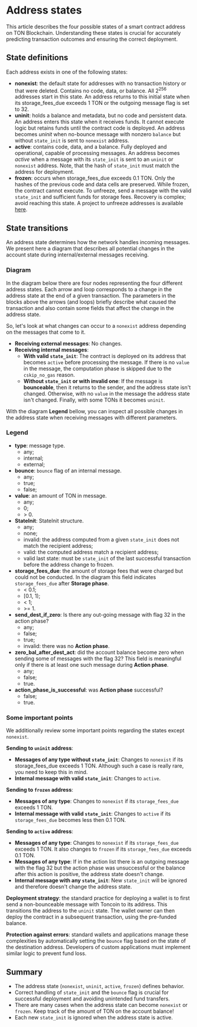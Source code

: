 
# Address states

This article describes the four possible states of a smart contract address on TON Blockchain.
Understanding these states is crucial for accurately predicting transaction outcomes and ensuring the correct deployment.

## State definitions

Each address exists in one of the following states:

-   **nonexist**: the default state for addresses with no transaction history or that were deleted. Contains no code, data, or balance. All 2<sup>256</sup> addresses start in this state. An address returns to this initial state when its storage_fees_due exceeds 1 TON or the outgoing message flag is set to 32.
-   **uninit**: holds a balance and metadata, but no code and persistent data. An address enters this state when it receives funds. It cannot execute logic but retains funds until the contract code is deployed. An address becomes _uninit_ when no-bounce message with nonzero `balance` but without `state_init` is sent to `nonexist` address.
-   **active**: contains code, data, and a balance. Fully deployed and operational, capable of processing messages. An address becomes _active_ when a message with its `state_init` is sent to an `uninit` or `nonexist` address. Note, that the hash of `state_init` must match the address for deployment.
-   **frozen**: occurs when storage_fees_due exceeds 0.1 TON. Only the hashes of the previous code and data cells are preserved. While frozen, the contract cannot execute. To unfreeze, send a message with the valid `state_init` and sufficient funds for storage fees. Recovery is complex; avoid reaching this state. A project to unfreeze addresses is available [here](https://unfreezer.ton.org/).


## State transitions

An address state determines how the network handles incoming messages. We present here a diagram that describes all potential changes in the account state during internal/external messages receiving.

### Diagram
In the diagram below there are four nodes representing the four different address states. Each arrow and loop corresponds to a change in the address state at the end of a given transaction. The parameters in the blocks above the arrows (and loops) briefly describe what caused the transaction and also contain some fields that affect the change in the address state.


<ZoomableImage src="/img/docs/state-changes-diagram.svg" />


So, let's look at what changes can occur to a `nonexist` address depending on the messages that come to it.
   - **Receiving external messages**: No changes.
   - **Receiving internal messages**:
      - **With valid `state_init`**: The contract is deployed on its address that becomes `active` before processing the message. If there is no `value` in the message, the computation phase is skipped due to the `cskip_no_gas` reason.
      - **Without `state_init` or with invalid one**: If the message is **bounceable**, then it returns to the sender, and the address state isn't changed. Otherwise, with no `value` in the message the address state isn't changed. Finally, with some TONs it becomes `uninit`.

With the diagram **Legend** bellow, you can inspect all possible changes in the address state when receiving messages with different parameters.

### Legend
 - **type**: message type.
   - any;
   - internal;
   - external;
 - **bounce**: `bounce` flag of an internal message.
   - any;
   - true;
   - false;
 - **value**: an amount of TON in message.
   - any;
   - 0;
   -  \> 0.
 - **StateInit**: StateInit structure.
   - any;
   - none;
   - invalid: the address computed from a given `state_init` does not match the recipient address;
   - valid: the computed address match a recipient address; 
   - valid last state: must be `state_init` of the last successful transaction before the address change to frozen.
 - **storage_fees_due**: the amount of storage fees that were charged but could not be conducted. In the diagram this field indicates `storage_fees_due` after **Storage phase**.
   - < 0.1;
   - [0.1, 1); 
   - < 1;
   - \>= 1.
 - **send_dest_if_zero**: Is there any out-going message with flag 32 in the action phase?
   - any;
   - false;
   - true;
   - invalid: there was no **Action phase**.
 - **zero_bal_after_dest_act**: did the account balance become zero when sending some of messages with the flag 32? This field is meaningful only if there is at least one such message during **Action phase**.
   - any;
   - false;
   - true.
 - **action_phase_is_successful**: was **Action phase** successful?
   - false;
   - true.

### Some important points

 We additionally review some important points regarding the states except `nonexist`.

**Sending to `uninit` address**:
   - **Messages of any type without `state_init`**: Changes to `nonexist` if its storage_fees_due exceeds 1 TON. Although such a case is really rare, you need to keep this in mind.
   - **Internal message with valid `state_init`**: Changes to `active`.

**Sending to `frozen` address**:
   - **Messages of any type**: Changes to `nonexist` if its `storage_fees_due` exceeds 1 TON.
   - **Internal message with valid `state_init`**: Changes to `active` if its `storage_fees_due` becomes less then 0.1 TON.

**Sending to `active` address**:
   - **Messages of any type**: Changes to `nonexist` if its `storage_fees_due` exceeds 1 TON. It also changes to `frozen` if its `storage_fees_due` exceeds 0.1 TON.
   - **Messages of any type**: If in the action list there is an outgoing message with the flag 32 but the action phase was unsuccessful or the balance after this action is positive, the address state doesn't change.
   - **Internal message with any `state_init`**: New `state_init` will be ignored and therefore doesn't change the address state.

**Deployment strategy**: the standard practice for deploying a wallet is to first send a non-bounceable message with Toncoin to its address. This transitions the address to the `uninit` state. The wallet owner can then deploy the contract in a subsequent transaction, using the pre-funded balance.

**Protection against errors**: standard wallets and applications manage these complexities by automatically setting the `bounce` flag based on the state of the destination address. Developers of custom applications must implement similar logic to prevent fund loss.

## Summary

- The address state (`nonexist`, `uninit`, `active`, `frozen`) defines behavior.
- Correct handling of `state_init` and the `bounce` flag is crucial for successful deployment and avoiding unintended fund transfers.
- There are many cases when the address state can become `nonexist` or `frozen`. Keep track of the amount of TON on the account balance!  
- Each new `state_init` is ignored when the address state is active.

<Feedback />
